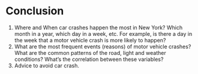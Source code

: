 # Conclusion

1. Where and When car crashes happen the most in New York? Which month in a year, which day in a week, etc. For example, is there a day in the week that a motor vehicle crash is more likely to happen? 
2. What are the most frequent events (reasons) of motor vehicle crashes? What are the common patterns of the road, light and weather conditions? What's the correlation between these variables?
3. Advice to avoid car crash.